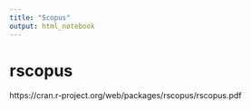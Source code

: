 ```yaml
---
title: "Scopus"
output: html_notebook
---
```



# rscopus

https://cran.r-project.org/web/packages/rscopus/rscopus.pdf





